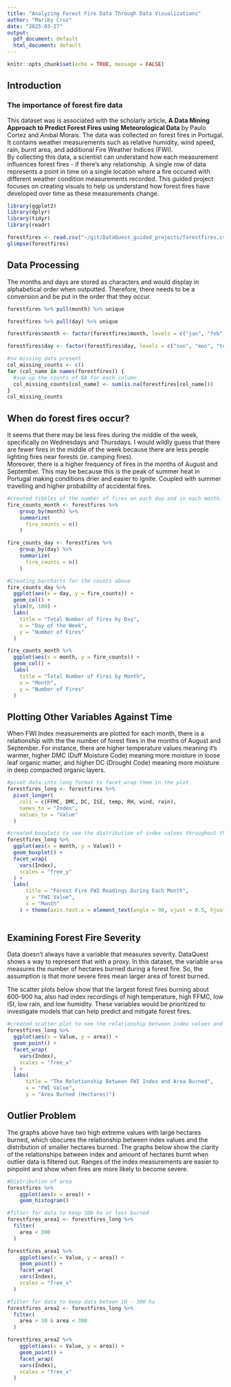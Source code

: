 ```yaml
---
title: "Analyzing Forest Fire Data Through Data Visualizations"
author: "Mariby Cruz"
date: "2025-03-27"
output:
  pdf_document: default
  html_document: default
---
```


```r
knitr::opts_chunk$set(echo = TRUE, message = FALSE)
```

## Introduction
### The importance of forest fire data

This dataset was is associated with the scholarly article, **A Data Mining Approach to Predict Forest Fires using Meteorological Data** by Paulo Cortez and Anıbal Morais. The data was collected on forest fires in Portugal. It contains weather measurements such as relative humidity, wind speed, rain, burnt area, and additional Fire Weather Indices (FWI).  
By collecting this data, a scientist can understand how each measurement influences forest fires - if there's any relationship. A single row of data represents a point in time on a single location where a fire occured with different weather condition measurements recorded. 
This guided project focuses on creating visuals to help us understand how forest fires have developed over time as these measurements change. 


```r
library(ggplot2)
library(dplyr)
library(tidyr)
library(readr)
```

```r
forestfires <- read.csv("~/git/DataQuest_guided_projects/forestfires.csv")
glimpse(forestfires)
```

## Data Processing

The months and days are stored as characters and would display in alphabetical order when outputted. Therefore, there needs to be a conversion and be put in the order that they occur.

```r
forestfires %>% pull(month) %>% unique

forestfires %>% pull(day) %>% unique

forestfires$month <- factor(forestfires$month, levels = c("jan", "feb", "mar", "apr", "may", "jun", "jul", "aug", "sep", "oct", "nov", "dec"))

forestfires$day <- factor(forestfires$day, levels = c("sun", "mon", "tue", "wed", "thu", "fri", "sat")) 

#no missing data present
col_missing_counts <- c()
for (col_name in names(forestfires)) {
  #sum up the counts of NA for each column
  col_missing_counts[col_name] <- sum(is.na(forestfires[col_name]))
}
col_missing_counts
```

## When do forest fires occur?

It seems that there may be less fires during the middle of the week, specifically on Wednesdays and Thursdays. I would wildly guess that there are fewer fires in the middle of the week because there are less people lighting fires near forests (ie. camping fires).  
Moreover, there is a higher frequency of fires in the months of August and September. This may be because this is the peak of summer heat in Portugal making conditions drier and easier to ignite. Coupled with summer travelling and higher probability of accidental fires. 

```r
#created tibbles of the number of fires on each day and in each month.
fire_counts_month <- forestfires %>%
    group_by(month) %>%
    summarize(
      fire_counts = n()
    )

fire_counts_day <- forestfires %>%
    group_by(day) %>%
    summarize(
      fire_counts = n()
    )

#Creating barcharts for the counts above
fire_counts_day %>% 
  ggplot(aes(x = day, y = fire_counts)) +
  geom_col() +
  ylim(0, 100) +
  labs(
    title = "Total Number of Fires by Day",
    x = "Day of the Week",
    y = "Number of Fires"
  )

fire_counts_month %>%
  ggplot(aes(x = month, y = fire_counts)) +
  geom_col() +
  labs(
    title = "Total Number of Fires by Month",
    x = "Month",
    y = "Number of Fires"
  )
```


## Plotting Other Variables Against Time

When FWI Index measurements are plotted for each month, there is a relationship with the the number of forest fires in the months of August and September. For instance, there are higher temperature values meaning it's warmer, higher DMC (Duff Moisture Code) meaning more moisture in loose leaf organic matter, and higher DC (Drought Code) meaning more moisture in deep compacted organic layers.

```r
#pivot data into long format to facet_wrap them in the plot
forestfires_long <- forestfires %>%
  pivot_longer(
    cols = c(FFMC, DMC, DC, ISI, temp, RH, wind, rain), 
    names_to = "Index",
    values_to = "Value"
  )

#created boxplots to see the distribution of index values throughout the month
forestfires_long %>%
  ggplot(aes(x = month, y = Value)) +
  geom_boxplot() + 
  facet_wrap(
    vars(Index),
    scales = "free_y"
  ) +
  labs(
      title = "Forest Fire FWI Readings During Each Month",
      y = "FWI Value",
      x = "Month"
    ) + theme(axis.text.x = element_text(angle = 90, vjust = 0.5, hjust=1))
  
```

## Examining Forest Fire Severity

Data doesn't always have a variable that measures severity. DataQuest shows a way to represent that with a proxy. In this dataset, the variable `area` measures the number of hectares burned during a forest fire. So, the assumption is that more severe fires mean larger area of forest burned.

The scatter plots below show that the largest forest fires burning about 600-900 ha, also had index recordings of high temperature, high FFMC, low ISI, low rain, and low humidity. These variables would be prioritized to investigate models that can help predict and mitigate forest fires. 

```r
#created scatter plot to see the relationship between index values and area burnt
forestfires_long %>%
  ggplot(aes(x = Value, y = area)) +
  geom_point() + 
  facet_wrap(
    vars(Index),
    scales = "free_x"
  ) +
  labs(
      title = "The Reletionship Between FWI Index and Area Burned",
      x = "FWI Value",
      y = "Area Burned (Hectares)")
```

## Outlier Problem

The graphs above have two high extreme values with large hectares burned, which obscures the relationship between index values and the distribution of smaller hectares burned. The graphs below show the clarity of the relationships between index and amount of hectares burnt when outlier data is filtered out. Ranges of the index measurements are easier to pinpoint and show when fires are more likely to become severe.


```r
#Distribution of area
forestfires %>%
    ggplot(aes(x = area)) +
    geom_histogram()

#filter for data to keep 300 ha or less burned
forestfires_area1 <- forestfires_long %>%
  filter(
    area < 300
  )

forestfires_area1 %>% 
    ggplot(aes(x = Value, y = area)) +
    geom_point() +
    facet_wrap(
    vars(Index),
    scales = "free_x"
  )

#filter for data to keep data beteen 10 - 300 ha
forestfires_area2 <- forestfires_long %>%
  filter(
    area > 10 & area < 300
  )

forestfires_area2 %>% 
    ggplot(aes(x = Value, y = area)) +
    geom_point() +
    facet_wrap(
    vars(Index),
    scales = "free_x"
  )
```

